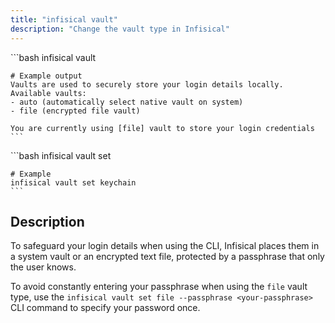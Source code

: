 ```yaml
---
title: "infisical vault"
description: "Change the vault type in Infisical"
---
```


<Tabs>
  <Tab title="View current Vault">
    ```bash
    infisical vault 

    # Example output
    Vaults are used to securely store your login details locally. Available vaults:
    - auto (automatically select native vault on system)
    - file (encrypted file vault)

    You are currently using [file] vault to store your login credentials
    ```
  </Tab>

  <Tab title="Switch vault">
    ```bash
    infisical vault set <name-of-vault>

    # Example 
    infisical vault set keychain
    ```
  </Tab>
</Tabs>


## Description

To safeguard your login details when using the CLI, Infisical places them in a system vault or an encrypted text file, protected by a passphrase that only the user knows.

<Tip>To avoid constantly entering your passphrase when using the `file` vault type, use the `infisical vault set file --passphrase <your-passphrase>` CLI command to specify your password once.</Tip>


